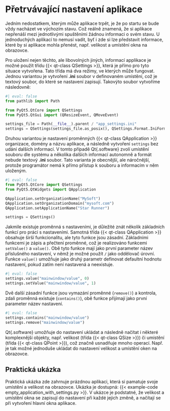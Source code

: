 # Přetrvávající nastavení aplikace

Jedním nedostatkem, kterým může aplikace trpět, je že po startu se bude vždy nacházet ve výchozím stavu. Což reálně znamená, že si aplikace nepřenáší mezi jednotlivými spuštěními žádnou informaci o svém stavu. U jednoduchých aplikací to nemusí vadit, byť i zde si lze představit informace, které by si aplikace mohla přenést, např. velikost a umístění okna na obrazovce. 

Pro uložení nejen těchto, ale libovolných jiných, informací applikace je možné použít třídu {{< qt-class QSettings >}}, která je přímo pro tyto situace vytvořena. Tato třída má dva režimy, ve kterých může fungovat. Jednou variantou je vytvoření **.ini** soubor v definovaném umístění, což je textový soubor, do které se nastavení zapisují. Takovýto soubor vytvoříme následovně:

```python
#| eval: false
from pathlib import Path

from PyQt5.QtCore import QSettings
from PyQt5.QtGui import (QResizeEvent, QMoveEvent)

settings_file = Path(__file__).parent / "app_settings.ini"
settings = QSettings(settings_file.as_posix(), QSettings.Format.IniFormat)
```

Druhou variantou je nastavení proměnných {{< qt-class QApplication >}} organizace, domény a názvu aplikace, a následně vytvoření `settings` bez udání dalších informací. V tomto případě Qt{.software} zvolí umístění souboru dle systému a několika dalších informací autonomně a formát nebude textový **.ini** soubor. Tato varianta je obecnější, ale náročnější, protože programátor nemá k přímo přístup k souboru a informacím v něm uloženým. 

```python
#| eval: false
from PyQt5.QtCore import QSettings
from PyQt5.QtWidgets import QApplication

QApplication.setOrganizationName("MySoft")
QApplication.setOrganizationDomain("mysoft.com")
QApplication.setApplicationName("Star Runner")

settings = QSettings()
```

Jakmile existuje proměnná s nastaveními, je důležité znát několik základních funkcí pro práci s nastaveními. Samotná třída {{< qt-class QApplication >}} obsahuje širší funkcionalitu, ale tyto funkce jsou zásadní. Základními funkcemi je zápis a přečtení proměnné, což je realizováno funkcemi `setValue()` a `value()`. Obě tyto funkce mají jako první parameter název příslušného nastavení, v němž je možné použít `/` jako oddělovač úrovní. Funkce `value()` umožňuje jako druhý parametr definovat defaultní hodnotu nastavení, pokud zatím není nastavená a neexistuje. 

```python
#| eval: false
settings.value("mainwindow/value", 0)
settings.setValue("mainwindow/value", 1)
```

Dvě další zásadní funkce jsou vymazání proměnné (`remove()`) a kontrola, zdali proměnná existuje (`contains()`), obě funkce přijímají jako první parameter název nastavení.

```python
#| eval: false
settings.contains("mainwindow/value")
settings.remove("mainwindow/value")
```

Qt{.software} umožňuje do nastavení ukládat a následně načítat i některé komplexnější objekty, např. velikost (třída {{< qt-class QSize >}}) či umístění (třída {{< qt-class QPoint >}}), což značně usnadňuje mnoho operací. Např. je tak možné jednoduše ukládat do nastavení velikost a umístění oken na obrazovce.

## Praktická ukázka

Praktická ukázka zde zahrnuje prázdnou aplikaci, která si pamatuje svoje umístění a velikost na obrazovce. Ukázka je dostupná: {{< example-code empty_application_with_settings.py >}}. V ukázce je podstatné, že velikost a umístění okna se zapisují do nastavení při každé jejich změně, a načítají se při vytvoření hlavní okna aplikace.
